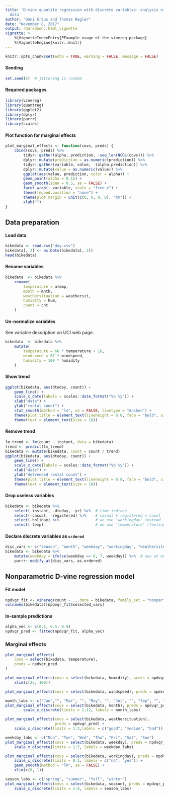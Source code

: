 ```yaml
---
title: 'D-vine quantile regression with discrete variables: analysis of bike rental
  data'
author: "Dani Kraus and Thomas Nagler"
date: "November 8, 2017"
output: rmarkdown::html_vignette
vignette: >
    %\VignetteIndexEntry{PExample usage of the vinereg package}
    %\VignetteEngine{knitr::knitr}
---
```


```r
knitr::opts_chunk$set(echo = TRUE, warning = FALSE, message = FALSE)
```


#### Seeding

```r
set.seed(5)  # jittering is random
```


#### Required packages
```r
library(vinereg)
library(quantreg)
library(ggplot2)
library(dplyr)
library(purrr)
library(scales)
```

#### Plot function for marginal effects

```r
plot_marginal_effects <- function(covs, preds) {
    cbind(covs, preds) %>%
        tidyr::gather(alpha, prediction, -seq_len(NCOL(covs))) %>%
        dplyr::mutate(prediction = as.numeric(prediction)) %>%
        tidyr::gather(variable, value, -(alpha:prediction)) %>%
        dplyr::mutate(value = as.numeric(value)) %>%
        ggplot(aes(value, prediction, color = alpha)) +
        geom_point(alpha = 0.15) + 
        geom_smooth(span = 0.5, se = FALSE) + 
        facet_wrap(~ variable, scale = "free_x") +
        theme(legend.position = "none") +
        theme(plot.margin = unit(c(0, 0, 0, 0), "mm")) +
        xlab("")
}
```


## Data preparation

#### Load data
```r
bikedata <- read.csv("day.csv")
bikedata[, 2] <- as.Date(bikedata[, 2])
head(bikedata)
```

#### Rename variables
```r
bikedata  <- bikedata %>%
    rename(
        temperature = atemp, 
        month = mnth,
        weathersituation = weathersit,
        humidity = hum,
        count = cnt
    )
```

#### Un-normalize variables
See variable description on UCI web page.
```r
bikedata  <- bikedata %>%
    mutate(
        temperature = 66 * temperature + 16,
        windspeed = 67 * windspeed,
        humidity = 100 * humidity
    )
```


#### Show trend
```r
ggplot(bikedata, aes(dteday, count)) +
    geom_line() + 
    scale_x_date(labels = scales::date_format("%b %y")) + 
    xlab("date") + 
    ylab("rental count") + 
    stat_smooth(method = "lm", se = FALSE, linetype = "dashed") + 
    theme(plot.title = element_text(lineheight = 0.8, face = "bold", size = 20)) +
    theme(text = element_text(size = 18))
```

#### Remove trend
```r
lm_trend <- lm(count ~ instant, data = bikedata)
trend <- predict(lm_trend)
bikedata <- mutate(bikedata, count = count / trend)
ggplot(bikedata, aes(dteday, count)) + 
    geom_line() + 
    scale_x_date(labels = scales::date_format("%b %y")) + 
    xlab("date") + 
    ylab("detrended rental count") + 
    theme(plot.title = element_text(lineheight = 0.8, face = "bold", size = 20)) + 
    theme(text = element_text(size = 18))
```

#### Drop useless variables
```r
bikedata <- bikedata %>%
    select(-instant, -dteday, -yr) %>%  # time indices
    select(-casual, -registered) %>%    # casual + registered = count
    select(-holiday) %>%                # we use 'workingday' instead
    select(-temp)                       # we use 'temperature' (feeling temperature)
```

#### Declare discrete variables as `ordered`

```r
disc_vars <- c("season", "month", "weekday", "workingday", "weathersituation")
bikedata <- bikedata %>%
    mutate(weekday = ifelse(weekday == 0, 7, weekday)) %>%  # sun at end of week
    purrr::modify_at(disc_vars, as.ordered)
```


## Nonparametric D-vine regression model

#### Fit model
```r
npdvqr_fit <- vinereg(count ~ ., data = bikedata, family_set = "nonpar")
colnames(bikedata)[npdvqr_fit$selected_vars]
```

#### In-sample predictions
```r
alpha_vec <- c(0.1, 0.5, 0.9)
npdvqr_pred <- fitted(npdvqr_fit, alpha_vec)
```

### Marginal effects

```r
plot_marginal_effects(
    covs = select(bikedata, temperature), 
    preds = npdvqr_pred
)
```
```r
plot_marginal_effects(covs = select(bikedata, humidity), preds = npdvqr_pred) +
    xlim(c(25, 100))
```
```r
plot_marginal_effects(covs = select(bikedata, windspeed), preds = npdvqr_pred) 
```
```r
month_labs <- c("Jan","", "Mar", "", "May", "", "Jul", "", "Sep", "", "Nov", "")
plot_marginal_effects(covs = select(bikedata, month), preds = npdvqr_pred) +
        scale_x_discrete(limits = 1:12, labels = month_labs)

```
```r
plot_marginal_effects(covs = select(bikedata, weathersituation), 
                      preds = npdvqr_pred) +
    scale_x_discrete(limits = 1:3,labels = c("good", "medium", "bad"))
```

```r
weekday_labs <- c("Mon", "Tue", "Wed", "Thu", "Fri", "Sat", "Sun")
plot_marginal_effects(covs = select(bikedata, weekday), preds = npdvqr_pred) +
    scale_x_discrete(limits = 1:7, labels = weekday_labs)
```
```r
plot_marginal_effects(covs = select(bikedata, workingday), preds = npdvqr_pred) +
    scale_x_discrete(limits = 0:1, labels = c("no", "yes")) +
    geom_smooth(method = "lm", se = FALSE) +
    xlim(c(0, 1))
```
```r
season_labs <- c("spring", "summer", "fall", "winter")
plot_marginal_effects(covs = select(bikedata, season), preds = npdvqr_pred) +
    scale_x_discrete(limits = 1:4, labels = season_labs)
```


